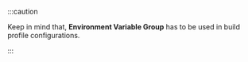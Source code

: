 :::caution

Keep in mind that, **Environment Variable Group**  has to be used in build profile configurations.

:::